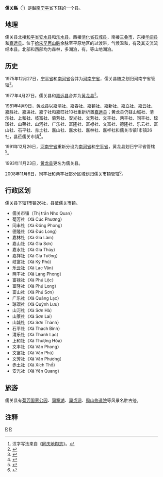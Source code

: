 {{Infobox Settlement
|name                   = 儒关县
|settlement_type        = 县
|official_name          = 
|other_name             = 
|native_name            = {{lang|vi|Huyện Nho Quan}}
|nickname               = 
|motto                  = 
|image_skyline          = Dongchuong001.jpg
|imagesize              = 
|image_caption          = 同章湖
|image_flag             = 
|flag_size              = 
|image_seal             = 
|seal_size              = 
|image_shield           = 
|shield_size            = 
|image_blank_emblem     = 
|blank_emblem_size      = 
|image_map              = {{Infobox mapframe|frame-width=250|zoom=10}}
|mapsize                = 
|map_caption            = 
|image_map1             = Ban do hanh chinh Ninhbinh.jpg
|mapsize1               = 
|map_caption1           = 儒关县在宁平省的位置
|pushpin_map            = Vietnam
|pushpin_label_position = bottom
|pushpin_map_caption    = 儒关县在越南的位置
|pushpin_map1           = 
|pushpin_label_position1= 
|pushpin_map_caption1   = 
|subdivision_type       = 国家
|subdivision_name       = {{flag|Vietnam}}
|subdivision_type1      = [[越南行政区划|省]]
|subdivision_name1      = [[宁平省|宁平省]]
|subdivision_type2      = 行政区划
|subdivision_name2      = 1市镇26社
|subdivision_type3      = 
|subdivision_name3      = 
|seat_type              = 县莅
|seat                   = {{link-vi|儒关市镇|Nho Quan (thị trấn)}}
|government_type        = 
|leader_title           = 
|leader_name            = 
|leader_title1          = 
|leader_name1           = 
|established_title      = 
|established_date       = 
|area_magnitude         = 
|unit_pref              = 
|area_footnotes         = 
|area_total_km2         = 475
|area_land_km2          = 
|area_water_km2         = 
|area_water_percent     = 
|area_urban_km2         = 
|area_metro_km2         = 
|population_as_of       = 2006年
|population_footnotes   = 
|population_note        = 
|population_total       = 148514
|population_density_km2 = auto
|population_metro             = 
|population_density_metro_km2 = 
|population_urban             = 
|population_density_urban_km2 = 
|timezone               = [[越南标准时间|越南标准时间]]
|utc_offset             = +7
|elevation_footnotes    = 
|elevation_m            = 
|coor_type              = 
|coordinates            = 
|postal_code_type       = 
|postal_code            = 
|area_code              = 
|website                = [https://nhoquan.ninhbinh.gov.vn/ 儒关县电子信息门户网站]
|footnotes              = 
}}
'''儒关縣'''（{{vie|v=Huyện Nho Quan|hn=縣儒關}}<ref>汉字写法来自《[[同庆地舆志|同庆地舆志]]》。</ref>）是[[越南|越南]][[宁平省|宁平省]]下辖的一个县。

==地理==
儒关县北接[[和平省|和平省]][[安水县|安水县]]和[[乐水县|乐水县]]，西接[[清化省|清化省]][[石城县_(越南)|石城县]]，南接[[三叠市|三叠市]]，东接[[华闾县|华闾县]]和[[嘉远县|嘉远县]]。位于[[拾宋早再山脉|拾宋早再山脉]]余脉至平原地区的过渡带，气候温和，有{{vi-link|黄龙江|sông Hoàng Long}}及其支流流经本县。北部和西部均为森林，多湖泊，有{{vi-link|同章湖|Hồ Đồng Chương}}，{{vi-link|安光湖|Hồ Yên Quang}}等山地湖泊。

==历史==
1975年12月27日，[[宁平省|宁平省]]和[[南河省|南河省]]合并为[[河南宁省|河南宁省]]，儒关县随之划归河南宁省管辖<ref>{{Cite web |url=https://thuvienphapluat.vn/van-ban/Bo-may-hanh-chinh/Nghi-quyet-hop-nhat-mot-so-tinh/42732/noi-dung.aspx |title=Nghị quyết về việc hợp nhất một số tỉnh do Quốc hội ban hành |accessdate=2020-03-10 |archive-date=2017-09-03 |archive-url=https://web.archive.org/web/20170903080346/https://thuvienphapluat.vn/van-ban/Bo-may-hanh-chinh/Nghi-quyet-hop-nhat-mot-so-tinh/42732/noi-dung.aspx |dead-url=no }}</ref>。

1977年4月27日，儒关县和[[嘉远县|嘉远县]]合并为[[黄龙县_(越南)|黄龙县]]<ref>{{Cite web |url=https://thuvienphapluat.vn/van-ban/Bo-may-hanh-chinh/Quyet-dinh-125-CP-hop-nhat-dieu-chinh-dia-gioi-huyen-thi-xa-thuoc-tinh-Ha-Nam-Ninh/57677/noi-dung.aspx |title=Quyết định 125-CP năm 1977 về việc hợp nhất và điều chỉnh địa giới một số huyện, thị xã thuộc tỉnh Hà Nam Ninh do Hội đồng Chính phủ ban hành |accessdate=2020-03-10 |archive-date=2017-09-19 |archive-url=https://web.archive.org/web/20170919052336/https://thuvienphapluat.vn/van-ban/Bo-may-hanh-chinh/Quyet-dinh-125-CP-hop-nhat-dieu-chinh-dia-gioi-huyen-thi-xa-thuoc-tinh-Ha-Nam-Ninh/57677/noi-dung.aspx |dead-url=no }}</ref>。

1981年4月9日，[[黄龙县_(越南)|黄龙县]]以嘉清社、嘉春社、嘉镇社、嘉新社、嘉立社、嘉云社、嘉胜社、嘉进社、嘉宁社和嘉旺社10社重新析置[[嘉远县|嘉远县]]；黄龙县仍辖山城社、清乐社、上和社、岐富社、菊芳社、安光社、文芳社、文丰社、两丰社、同丰社、琼瑠社、山莱社、山河社、广乐社、富隆社、富禄社、文富社、德隆社、乐云社、富山社、石平社、赤土社、嘉山社、嘉水社、嘉林社、嘉祥社和儒关市镇1市镇26社，县莅儒关市镇<ref>{{Cite web |url=https://thuvienphapluat.vn/van-ban/Bo-may-hanh-chinh/Quyet-dinh-151-C-don-vi-hanh-chinh-cap-huyen-thi-xa-thuoc-tinh-Ha-Nam-Ninh-43061.aspx |title=Quyết định 151-CP năm 1981 về đơn vị hành chính cấp huyện và thị xã thuộc tỉnh Hà Nam Ninh do Hội đồng Chính phủ ban hành |accessdate=2020-03-10 |archive-date=2017-09-18 |archive-url=https://web.archive.org/web/20170918202116/https://thuvienphapluat.vn/van-ban/Bo-may-hanh-chinh/Quyet-dinh-151-C-don-vi-hanh-chinh-cap-huyen-thi-xa-thuoc-tinh-Ha-Nam-Ninh-43061.aspx |dead-url=no }}</ref>。

1991年12月26日，[[河南宁省|河南宁省]]重新分设为[[南河省|南河省]]和[[宁平省|宁平省]]，黄龙县划归宁平省管辖<ref>{{Cite web |url=https://thuvienphapluat.vn/van-ban/Bo-may-hanh-chinh/Nghi-quyet-phan-vach-lai-dia-gioi-hanh-chinh-tinh-42812.aspx |title=Nghị quyết về việc phân vạch lại địa giới hành chính một số tỉnh do Quốc hội ban hành |accessdate=2020-03-11 |archive-date=2017-09-02 |archive-url=https://web.archive.org/web/20170902013110/https://thuvienphapluat.vn/van-ban/Bo-may-hanh-chinh/Nghi-quyet-phan-vach-lai-dia-gioi-hanh-chinh-tinh-42812.aspx |dead-url=no }}</ref>。

1993年11月23日，[[黄龙县_(越南)|黄龙县]]更名为儒关县。

2008年11月6日，同丰社和两丰社部分区域划归儒关市镇管辖<ref>{{Cite web |url=https://thuvienphapluat.vn/van-ban/Bo-may-hanh-chinh/Nghi-dinh-06-ND-CP-dieu-chinh-dia-gioi-hanh-chinh-xa-de-mo-rong-thi-tran-Nho-Quan-thuoc-huyen-Nho-Quan-thi-tran-Me-thuoc-huyen-Gia-Vien-tinh-Ninh-Binh-81631.aspx |title=Nghị định 06/NĐ-CP về việc điều chỉnh địa giới hành chính xã để mở rộng thị trấn Nho Quan thuộc huyện Nho Quan và thị trấn Me thuộc huyện Gia Viễn, tỉnh Ninh Bình |accessdate=2020-03-10 |archive-date=2020-04-01 |archive-url=https://web.archive.org/web/20200401123529/https://thuvienphapluat.vn/van-ban/Bo-may-hanh-chinh/Nghi-dinh-06-ND-CP-dieu-chinh-dia-gioi-hanh-chinh-xa-de-mo-rong-thi-tran-Nho-Quan-thuoc-huyen-Nho-Quan-thi-tran-Me-thuoc-huyen-Gia-Vien-tinh-Ninh-Binh-81631.aspx |dead-url=no }}</ref>。

==行政区划==
儒关县下辖1市镇26社，县莅儒关市镇。
*儒关市镇（Thị trấn Nho Quan）
*菊芳社（Xã Cúc Phương）
*同丰社（Xã Đồng Phong）
*德隆社（Xã Đức Long）
*嘉林社（Xã Gia Lâm）
*嘉山社（Xã Gia Sơn）
*嘉水社（Xã Gia Thủy）
*嘉祥社（Xã Gia Tường）
*岐富社（Xã Kỳ Phú）
*乐云社（Xã Lạc Vân）
*两丰社（Xã Lạng Phong）
*富禄社（Xã Phú Lộc）
*富隆社（Xã Phú Long）
*富山社（Xã Phú Sơn）
*广乐社（Xã Quảng Lạc）
*琼瑠社（Xã Quỳnh Lưu）
*山河社（Xã Sơn Hà）
*山莱社（Xã Sơn Lai）
*山城社（Xã Sơn Thành）
*石平社（Xã Thạch Bình）
*清乐社（Xã Thanh Lạc）
*上和社（Xã Thượng Hòa）
*文丰社（Xã Văn Phong）
*文富社（Xã Văn Phú）
*文芳社（Xã Văn Phương）
*赤土社（Xã Xích Thổ）
*安光社（Xã Yên Quang）

==旅游==
儒关县有[[菊芳国家公园|菊芳国家公园]]、[[同章湖|同章湖]]、[[闻贞洞|闻贞洞]]、[[周山修道院|周山修道院]]等风景名胜古迹。

==注释==
{{reflist|2}}
{{宁平省行政区划}}
{{越南红河三角洲之县市镇区域划分}}

[[Category:越南县份|R]]
[[Category:宁平省|R]]